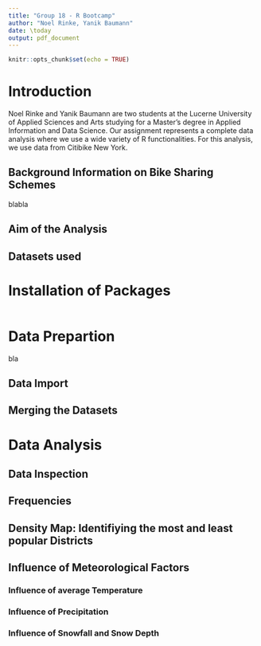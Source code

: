 ```yaml
---
title: "Group 18 - R Bootcamp"
author: "Noel Rinke, Yanik Baumann"
date: \today
output: pdf_document
---
```


```r
knitr::opts_chunk$set(echo = TRUE)
```

# Introduction

Noel Rinke and Yanik Baumann are two students at the Lucerne University of Applied Sciences and Arts studying for a Master's degree in Applied Information and Data Science. Our assignment represents a complete data analysis where we use a wide variety of R functionalities. For this analysis, we use data from Citibike New York. 

## Background Information on Bike Sharing Schemes

blabla

## Aim of the Analysis

## Datasets used

# Installation of Packages

```r

```

# Data Prepartion

bla

## Data Import



## Merging the Datasets



# Data Analysis



## Data Inspection


## Frequencies


## Density Map: Identifiying the most and least popular Districts


## Influence of Meteorological Factors


### Influence of average Temperature


### Influence of Precipitation


### Influence of Snowfall and Snow Depth





